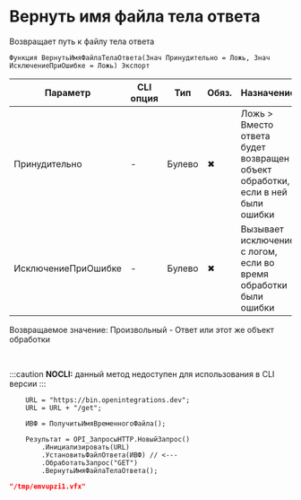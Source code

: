 ﻿---
sidebar_position: 5
description: Вернуть имя файла тела ответа  и другие функции для работы с HTTP-клиент в Открытом пакете интеграций - бесплатной open-source библиотеке интеграций для 1С:Предприятие 8, OneScript и CLI
keywords: [1C, 1С, 1С:Предприятие, 1С:Предприятие 8.3, API, Интеграция, Сервисы, Обмен, OneScript, CLI, HTTP-клиент]
---


# Вернуть имя файла тела ответа 
 Возвращает путь к файлу тела ответа



`Функция ВернутьИмяФайлаТелаОтвета(Знач Принудительно = Ложь, Знач ИсключениеПриОшибке = Ложь) Экспорт`

  | Параметр | CLI опция | Тип | Обяз. | Назначение |
  |-|-|-|-|-|
  | Принудительно | - | Булево | &#x2716; | Ложь > Вместо ответа будет возвращен объект обработки, если в ней были ошибки |
  | ИсключениеПриОшибке | - | Булево | &#x2716; | Вызывает исключение с логом, если во время обработки были ошибки |

  
  Возвращаемое значение:   Произвольный -  Ответ или этот же объект обработки

<br/>


:::caution
**NOCLI:** данный метод недоступен для использования в CLI версии
:::
<br/>


```bsl title="Пример использования для 1С:Предприятие/OneScript"
    URL = "https://bin.openintegrations.dev";
    URL = URL + "/get";

    ИВФ = ПолучитьИмяВременногоФайла();

    Результат = OPI_ЗапросыHTTP.НовыйЗапрос()
        .Инициализировать(URL)
        .УстановитьФайлОтвета(ИВФ) // <---
        .ОбработатьЗапрос("GET")
        .ВернутьИмяФайлаТелаОтвета();
```
    



```json title="Результат"
"/tmp/emvupzi1.vfx"
```
